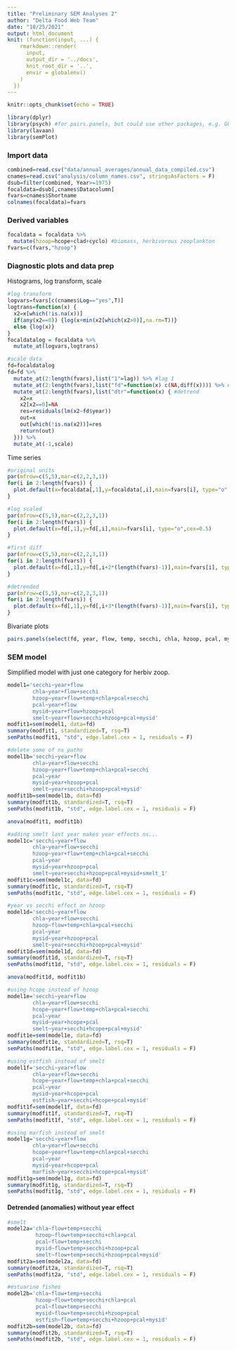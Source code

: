 ```yaml
---
title: "Preliminary SEM Analyses 2"
author: "Delta Food Web Team"
date: "10/25/2021"
output: html_document
knit: (function(input, ...) {
    rmarkdown::render(
      input,
      output_dir = '../docs',
      knit_root_dir = '..',
      envir = globalenv()
    )
  })
---
```


```r
knitr::opts_chunk$set(echo = TRUE)
```

```r
library(dplyr)
library(psych) #for pairs.panels, but could use other packages, e.g. GGalley
library(lavaan)
library(semPlot)
```

### Import data

```r
combined=read.csv("data/annual_averages/annual_data_compiled.csv")
cnames=read.csv("analysis/column_names.csv", stringsAsFactors = F)
dsub=filter(combined, Year>=1975)
focaldata=dsub[,cnames$Datacolumn]
fvars=cnames$Shortname
colnames(focaldata)=fvars
```

### Derived variables

```r
focaldata = focaldata %>% 
  mutate(hzoop=hcope+clad+cyclo) #biomass, herbivorous zooplankton
fvars=c(fvars,"hzoop")
```

### Diagnostic plots and data prep

Histograms, log transform, scale

```r
#log transform
logvars=fvars[c(cnames$Log=="yes",T)]
logtrans=function(x) {
  x2=x[which(!is.na(x))]
  if(any(x2==0)) {log(x+min(x2[which(x2>0)],na.rm=T))}
  else {log(x)}
}
focaldatalog = focaldata %>% 
  mutate_at(logvars,logtrans)

#scale data
fd=focaldatalog
fd=fd %>% 
  mutate_at(2:length(fvars),list("1"=lag)) %>% #lag 1
  mutate_at(2:length(fvars),list("fd"=function(x) c(NA,diff(x)))) %>% #first difference
  mutate_at(2:length(fvars),list("dtr"=function(x) { #detrend
    x2=x
    x2[x2==0]=NA
    res=residuals(lm(x2~fd$year))
    out=x
    out[which(!is.na(x2))]=res
    return(out)
  })) %>%
  mutate_at(-1,scale)
```

Time series

```r

#original units
par(mfrow=c(5,5),mar=c(2,2,3,1))
for(i in 2:length(fvars)) {
  plot.default(x=focaldata[,1],y=focaldata[,i],main=fvars[i], type="o",cex=0.5)
}

#log scaled
par(mfrow=c(5,5),mar=c(2,2,3,1))
for(i in 2:length(fvars)) {
  plot.default(x=fd[,1],y=fd[,i],main=fvars[i], type="o",cex=0.5)
}

#first diff
par(mfrow=c(5,5),mar=c(2,2,3,1))
for(i in 2:length(fvars)) {
  plot.default(x=fd[,1],y=fd[,i+2*(length(fvars)-1)],main=fvars[i], type="o",cex=0.5)
}

#detrended
par(mfrow=c(5,5),mar=c(2,2,3,1))
for(i in 2:length(fvars)) {
  plot.default(x=fd[,1],y=fd[,i+3*(length(fvars)-1)],main=fvars[i], type="o",cex=0.5)
}
```

Bivariate plots

```r
pairs.panels(select(fd, year, flow, temp, secchi, chla, hzoop, pcal, mysid, smelt),lm = T)
```

### SEM model

Simplified model with just one category for herbiv zoop.

```r
model1='secchi~year+flow
        chla~year+flow+secchi
        hzoop~year+flow+temp+chla+pcal+secchi
        pcal~year+flow
        mysid~year+flow+hzoop+pcal
        smelt~year+flow+secchi+hzoop+pcal+mysid'
modfit1=sem(model1, data=fd)
summary(modfit1, standardized=T, rsq=T)
semPaths(modfit1, "std", edge.label.cex = 1, residuals = F)

#delete some of ns paths
model1b='secchi~year+flow
        chla~year+flow+secchi
        hzoop~year+flow+temp+chla+pcal+secchi
        pcal~year
        mysid~year+hzoop+pcal
        smelt~year+secchi+hzoop+pcal+mysid'
modfit1b=sem(model1b, data=fd)
summary(modfit1b, standardized=T, rsq=T)
semPaths(modfit1b, "std", edge.label.cex = 1, residuals = F)

anova(modfit1, modfit1b)

#adding smelt last year makes year effects ns...
model1c='secchi~year+flow
        chla~year+flow+secchi
        hzoop~year+flow+temp+chla+pcal+secchi
        pcal~year
        mysid~year+hzoop+pcal
        smelt~year+secchi+hzoop+pcal+mysid+smelt_1'
modfit1c=sem(model1c, data=fd)
summary(modfit1c, standardized=T, rsq=T)
semPaths(modfit1c, "std", edge.label.cex = 1, residuals = F)

#year vs secchi effect on hzoop
model1d='secchi~year+flow
        chla~year+flow+secchi
        hzoop~flow+temp+chla+pcal+secchi
        pcal~year
        mysid~year+hzoop+pcal
        smelt~year+secchi+hzoop+pcal+mysid'
modfit1d=sem(model1d, data=fd)
summary(modfit1d, standardized=T, rsq=T)
semPaths(modfit1d, "std", edge.label.cex = 1, residuals = F)

anova(modfit1d, modfit1b)

#using hcope instead of hzoop
model1e='secchi~year+flow
        chla~year+flow+secchi
        hcope~year+flow+temp+chla+pcal+secchi
        pcal~year
        mysid~year+hcope+pcal
        smelt~year+secchi+hcope+pcal+mysid'
modfit1e=sem(model1e, data=fd)
summary(modfit1e, standardized=T, rsq=T)
semPaths(modfit1e, "std", edge.label.cex = 1, residuals = F)

#using estfish instead of smelt
model1f='secchi~year+flow
        chla~year+flow+secchi
        hcope~year+flow+temp+chla+pcal+secchi
        pcal~year
        mysid~year+hcope+pcal
        estfish~year+secchi+hcope+pcal+mysid'
modfit1f=sem(model1f, data=fd)
summary(modfit1f, standardized=T, rsq=T)
semPaths(modfit1f, "std", edge.label.cex = 1, residuals = F)

#using marfish instead of smelt
model1g='secchi~year+flow
        chla~year+flow+secchi
        hcope~year+flow+temp+chla+pcal+secchi
        pcal~year
        mysid~year+hcope+pcal
        marfish~year+secchi+hcope+pcal+mysid'
modfit1g=sem(model1g, data=fd)
summary(modfit1g, standardized=T, rsq=T)
semPaths(modfit1g, "std", edge.label.cex = 1, residuals = F)
```

#### Detrended (anomalies) without year effect

```r
#smelt
model2a='chla~flow+temp+secchi
         hzoop~flow+temp+secchi+chla+pcal
         pcal~flow+temp+secchi
         mysid~flow+temp+secchi+hzoop+pcal
         smelt~flow+temp+secchi+hzoop+pcal+mysid'
modfit2a=sem(model2a, data=fd)
summary(modfit2a, standardized=T, rsq=T)
semPaths(modfit2a, "std", edge.label.cex = 1, residuals = F)

#estuarine fishes
model2b='chla~flow+temp+secchi
         hzoop~flow+temp+secchi+chla+pcal
         pcal~flow+temp+secchi
         mysid~flow+temp+secchi+hzoop+pcal
         estfish~flow+temp+secchi+hzoop+pcal+mysid'
modfit2b=sem(model2b, data=fd)
summary(modfit2b, standardized=T, rsq=T)
semPaths(modfit2b, "std", edge.label.cex = 1, residuals = F)

```

